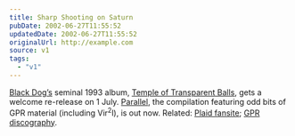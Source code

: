 ```yaml
---
title: Sharp Shooting on Saturn
pubDate: 2002-06-27T11:55:52
updatedDate: 2002-06-27T11:55:52
originalUrl: http://example.com
source: v1
tags:
  - "v1"
---
```


[Black Dog&#8217;s][1] seminal 1993 album, [Temple of Transparent Balls][2], gets a welcome re-release on 1 July. [Parallel][3], the compilation featuring odd bits of GPR material (including Vir<sup>2</sup>l), is out now. Related: [Plaid fansite][4]; [GPR discography][5].

[1]: http://www.dogsquad.com/ "Black Dog Towers (Uses javascript: click the pic to enter)"
[2]: http://www.amazon.co.uk/exec/obidos/ASIN/B000024A5H/ohsky "Temple of Transparent Balls on amazon.co.uk"
[3]: http://www.amazon.co.uk/exec/obidos/ASIN/B00002MQ7Y/ohsky "The Black Dog's Parallel on amazon.co.uk"
[4]: http://plaid.cjb.net/ "World of Plaid"
[5]: http://music.hyperreal.org/labels/gpr/ogdgpr.html "General Production Recordings discography"
